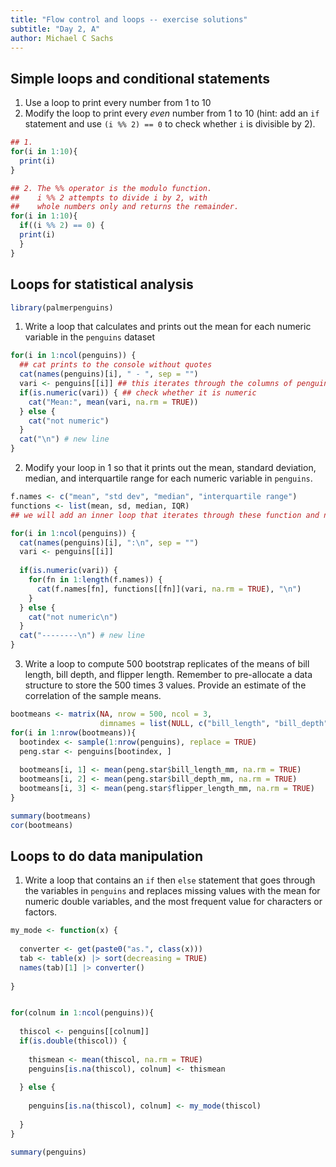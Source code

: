 ```yaml
---
title: "Flow control and loops -- exercise solutions"
subtitle: "Day 2, A"
author: Michael C Sachs
---
```



## Simple loops and conditional statements

1. Use a loop to print every number from 1 to 10
2. Modify the loop to print every _even_ number from 1 to 10 (hint: add an `if` statement and use `(i %% 2) == 0` to check whether `i` is divisible by 2).


```r
## 1.
for(i in 1:10){
  print(i)
}

## 2. The %% operator is the modulo function.
##    i %% 2 attempts to divide i by 2, with 
##    whole numbers only and returns the remainder. 
for(i in 1:10){
  if((i %% 2) == 0) {
  print(i)
  }
}

```


## Loops for statistical analysis

```r
library(palmerpenguins)
```


1. Write a loop that calculates and prints out the mean for each numeric variable in the `penguins` dataset

```r
for(i in 1:ncol(penguins)) {
  ## cat prints to the console without quotes
  cat(names(penguins)[i], " - ", sep = "")
  vari <- penguins[[i]] ## this iterates through the columns of penguins
  if(is.numeric(vari)) { ## check whether it is numeric
    cat("Mean:", mean(vari, na.rm = TRUE))
  } else {
    cat("not numeric")
  }
  cat("\n") # new line
}
```


2. Modify your loop in 1 so that it prints out the mean, standard deviation, median, and interquartile range for each numeric variable in `penguins`. 


```r
f.names <- c("mean", "std dev", "median", "interquartile range")
functions <- list(mean, sd, median, IQR)
## we will add an inner loop that iterates through these function and names

for(i in 1:ncol(penguins)) {
  cat(names(penguins)[i], ":\n", sep = "")
  vari <- penguins[[i]]
  
  if(is.numeric(vari)) { 
    for(fn in 1:length(f.names)) {
      cat(f.names[fn], functions[[fn]](vari, na.rm = TRUE), "\n")
    }
  } else {
    cat("not numeric\n")
  }
  cat("--------\n") # new line
}
```

3. Write a loop to compute 500 bootstrap replicates of the means of bill length, bill depth, and flipper length. Remember to pre-allocate a data structure to store the 500 times 3 values. Provide an estimate of the correlation of the sample means.


```r
bootmeans <- matrix(NA, nrow = 500, ncol = 3, 
                    dimnames = list(NULL, c("bill_length", "bill_depth", "flipper_length")))
for(i in 1:nrow(bootmeans)){
  bootindex <- sample(1:nrow(penguins), replace = TRUE)
  peng.star <- penguins[bootindex, ]
  
  bootmeans[i, 1] <- mean(peng.star$bill_length_mm, na.rm = TRUE)
  bootmeans[i, 2] <- mean(peng.star$bill_depth_mm, na.rm = TRUE)
  bootmeans[i, 3] <- mean(peng.star$flipper_length_mm, na.rm = TRUE)
}

summary(bootmeans)
cor(bootmeans)
```



## Loops to do data manipulation

1. Write a loop that contains an `if` then `else` statement that goes through the variables in `penguins` and replaces missing values with the mean for numeric double variables, and the most frequent value for characters or factors. 


```r
my_mode <- function(x) {
  
  converter <- get(paste0("as.", class(x)))
  tab <- table(x) |> sort(decreasing = TRUE) 
  names(tab)[1] |> converter()
  
}


for(colnum in 1:ncol(penguins)){
  
  thiscol <- penguins[[colnum]]
  if(is.double(thiscol)) {
    
    thismean <- mean(thiscol, na.rm = TRUE)
    penguins[is.na(thiscol), colnum] <- thismean
    
  } else {
    
    penguins[is.na(thiscol), colnum] <- my_mode(thiscol)
    
  } 
}

summary(penguins)

```




